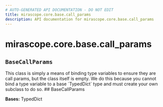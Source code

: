 ```yaml
---
# AUTO-GENERATED API DOCUMENTATION - DO NOT EDIT
title: mirascope.core.base.call_params
description: API documentation for mirascope.core.base.call_params
---
```


# mirascope.core.base.call_params

## `BaseCallParams`
<Note title="Base Class Definition">
This class is simply a means of binding type variables to ensure they are call params, but the class itself is empty. We do this because you cannot bind a type variable to a base `TypedDict` type and must create your own subclass to do so.
</Note>
## <ApiType type="Class" module="mirascope.core.base.call_params" path="core/base/call_params" symbolName="BaseCallParams" /> BaseCallParams

**Bases:** TypedDict


